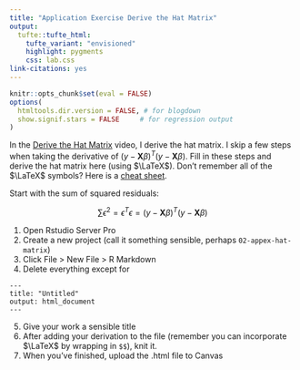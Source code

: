 ```yaml
---
title: "Application Exercise Derive the Hat Matrix"
output: 
  tufte::tufte_html:
    tufte_variant: "envisioned"
    highlight: pygments
    css: lab.css
link-citations: yes
---
```


```r
knitr::opts_chunk$set(eval = FALSE)
options(
  htmltools.dir.version = FALSE, # for blogdown
  show.signif.stars = FALSE     # for regression output
)
```

In the [Derive the Hat Matrix](https://youtu.be/97aL2LkxE3c) video, I derive the hat matrix. I skip a few steps when taking the derivative of $(y-\mathbf{X}\beta)^T(y-\mathbf{X}\beta)$. Fill in these steps and derive the hat matrix here (using $\LaTeX$). Don't remember all of the $\LaTeX$ symbols? Here is a [cheat sheet](https://sites.lsa.umich.edu/wp-content/uploads/sites/244/2015/04/LaTeX-Syntax-Cheat-Sheet.pdf).

Start with the sum of squared residuals:

$$\sum\epsilon^2 = \epsilon^T\epsilon = (y-\mathbf{X}\beta)^T(y-\mathbf{X}\beta)$$

1. Open Rstudio Server Pro
2. Create a new project (call it something sensible, perhaps `02-appex-hat-matrix`)
3. Click File > New File > R Markdown
4. Delete everything except for 
```
---
title: "Untitled"
output: html_document
---
```
5. Give your work a sensible title
6. After adding your derivation to the file (remember you can incorporate $\LaTeX$ by wrapping in `$$`), knit it.
6. When you've finished, upload the .html file to Canvas

